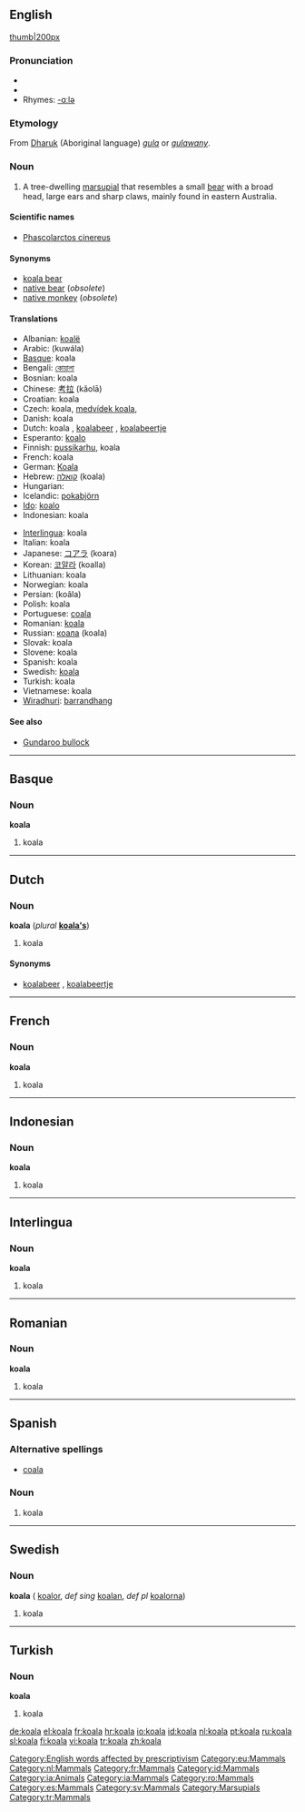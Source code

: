 {{see|Koala}}
==English==

[[image:koala.jpg|thumb|200px]]

===Pronunciation===
* {{SAMPA|/k@U"A:l@/}}
* {{AHD|kō-ä'lə}}
* Rhymes: [[Rhymes:English:-ɑːlə|-ɑːlə]]

===Etymology===
From [[w:Dharuk|Dharuk]] (Aboriginal language) ''[[gula]]'' or ''[[gulawany]]''.

===Noun===
{{en-noun}}

# A tree-dwelling [[marsupial]] that resembles a small [[bear]] with a broad head, large ears and sharp claws, mainly found in eastern Australia.

====Scientific names====
* [[Phascolarctos cinereus]]

====Synonyms====
* [[koala bear]]
* [[native bear]] (''obsolete'')
* [[native monkey]] (''obsolete'')

====Translations====
{{trans-top|a tree-dwelling marsupial that resembles a small bear}}
* Albanian: [[koalë]] {{g|Albanian}}
* Arabic: {{ARchar|[[كوالا]]}} (kuwála) {{f}}
* [[Basque]]: koala
* Bengali: [[কোয়ালা]]
* Bosnian: koala {{f}}
* Chinese: [[考拉]] (kǎolā)
* Croatian: koala {{f}}
* Czech: koala, [[medvídek koala]], {{m}}
* Danish: koala {{g|Danish}}
* Dutch: koala {{m}}, [[koalabeer]] {{m}}, [[koalabeertje]] {{n}}
* Esperanto: [[koalo]]
* Finnish: [[pussikarhu]], koala
* French: koala {{m}}
* German: [[Koala]] {{m}}
* Hebrew: [[קואלה]] (koala) {{f}}
* Hungarian: {{t|hu|koala}}
* Icelandic: [[pokabjörn]] {{n}}
* [[Ido]]: [[koalo]]
* Indonesian: koala
{{trans-mid}}
* [[Interlingua]]: koala
* Italian: koala {{m}}
* Japanese: [[コアラ]] (koara)
* Korean: [[코알라]] (koalla)
* Lithuanian: koala {{f}}
* Norwegian: koala {{m}}
* Persian: {{FAchar|[[کوآلا]]}} (koâla)
* Polish: koala {{f}}
* Portuguese: [[coala]] {{m}}
* Romanian: [[#Romanian|koala]] {{m}}
* Russian: [[коала]] (koala) {{m|f}}
* Slovak: koala {{m}}
* Slovene: koala {{f}}
* Spanish: koala {{m}}
* Swedish: [[koala#Swedish|koala]] {{c}}
* Turkish: koala
* Vietnamese: koala
* [[Wiradhuri]]: [[barrandhang]]
{{trans-bottom}}

====See also====
* [[Gundaroo bullock]]

[[Category:English words affected by prescriptivism]]

----

==Basque==

===Noun===
'''koala'''

# koala

[[Category:eu:Mammals]]

----

==Dutch==

===Noun===
'''koala''' {{m}} (''plural'' '''[[koala's]]''')

# koala

====Synonyms====
* [[koalabeer]] {{m}}, [[koalabeertje]] {{n}}

[[Category:nl:Mammals]]

----

==French==

===Noun===
'''koala'''

# koala {{m}}

[[Category:fr:Mammals]]

----

==Indonesian==

===Noun===
'''koala'''

# koala

[[Category:id:Mammals]]

----

==Interlingua==

===Noun===
'''koala'''

# koala

[[Category:ia:Animals]]
[[Category:ia:Mammals]]

----

==Romanian==

===Noun===
'''koala''' {{f}}

# koala

[[Category:ro:Mammals]]

----

==Spanish==
===Alternative spellings===
* [[coala]]

===Noun===
{{es-noun-m}}

# koala

[[Category:es:Mammals]]

----

==Swedish==

===Noun===
'''koala''' {{c}} ({{p}} [[koalor]], ''def sing'' [[koalan]], ''def pl'' [[koalorna]])

# koala

[[Category:sv:Mammals]]

----

==Turkish==

===Noun===
'''koala'''

# koala

[[Category:Marsupials]]
[[Category:tr:Mammals]]

[[de:koala]]
[[el:koala]]
[[fr:koala]]
[[hr:koala]]
[[io:koala]]
[[id:koala]]
[[nl:koala]]
[[pt:koala]]
[[ru:koala]]
[[sl:koala]]
[[fi:koala]]
[[vi:koala]]
[[tr:koala]]
[[zh:koala]]